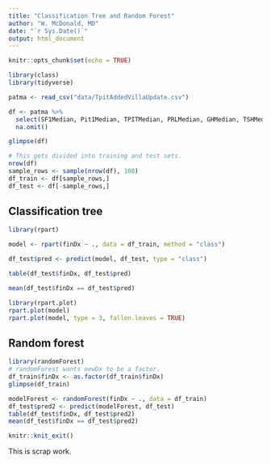 ```yaml
---
title: "Classification Tree and Random Forest"
author: "W. McDonald, MD"
date: "`r Sys.Date()`"
output: html_document
---
```


```r
knitr::opts_chunk$set(echo = TRUE)
```


```r
library(class)
library(tidyverse)

patma <- read_csv("data/TpitAddedVillaUpdate.csv")

df <- patma %>% 
  select(SF1Median, Pit1Median, TPITMedian, PRLMedian, GHMedian, TSHMedian, LHMedian, FSHMedian, ACTHMedian, ASUMedian, GATA3Median, finDx) %>%
  na.omit()

glimpse(df)

# This gets divided into training and test sets.
nrow(df)
sample_rows <- sample(nrow(df), 100)
df_train <- df[sample_rows,]
df_test <- df[-sample_rows,]

```

## Classification tree

```r
library(rpart)

model <- rpart(finDx ~ ., data = df_train, method = "class")

df_test$pred <- predict(model, df_test, type = "class")

table(df_test$finDx, df_test$pred)

mean(df_test$finDx == df_test$pred)

library(rpart.plot)
rpart.plot(model)
rpart.plot(model, type = 3, fallen.leaves = TRUE)

```


## Random forest

```r
library(randomForest)
# randomForest wants newDx to be a factor. 
df_train$finDx <- as.factor(df_train$finDx)
glimpse(df_train)

modelForest <- randomForest(finDx ~ ., data = df_train)
df_test$pred2 <- predict(modelForest, df_test)
table(df_test$finDx, df_test$pred2)
mean(df_test$finDx == df_test$pred2)

```



```r
knitr::knit_exit()
```

This is scrap work.
